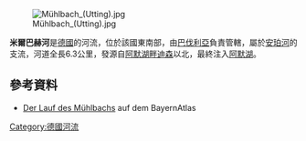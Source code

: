 [[Image:Mühlbach_(Utting).jpg|right]]

{{Coord|48.024979|N|11.09863|E|display=title}}

'''米爾巴赫河'''是[[德國|德國]]的河流，位於該國東南部，由[[巴伐利亞|巴伐利亞]]負責管轄，屬於[[安珀河|安珀河]]的支流，河道全長6.3公里，發源自[[阿默湖畔迪森|阿默湖畔迪森]]以北，最終注入[[阿默湖|阿默湖]]。

==參考資料==
* [http://geoportal.bayern.de/bayernatlas/default?lon=4430863.5&lat=5320152.0&zoom=10&base=951 Der Lauf des Mühlbachs] auf dem BayernAtlas

{{Germany-geo-stub}}
[[Category:德國河流|Category:德國河流]]